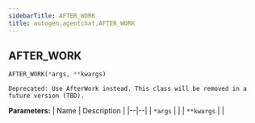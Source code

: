 ```yaml
---
sidebarTitle: AFTER_WORK
title: autogen.agentchat.AFTER_WORK
---
```

<h2 id="autogen.agentchat.AFTER_WORK" class="doc doc-heading">
    <code class="doc-symbol doc-symbol-heading doc-symbol-class"></code>
    <span class="doc doc-object-name doc-class-name">AFTER_WORK</span>
</h2>

```python
AFTER_WORK(*args, **kwargs)
```

    Deprecated: Use AfterWork instead. This class will be removed in a future version (TBD).

<b>Parameters:</b>
| Name | Description |
|--|--|
| `*args` |  |
| `**kwargs` |  |
